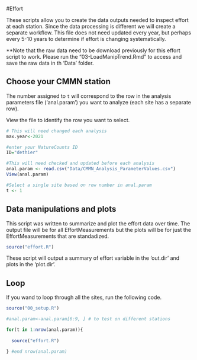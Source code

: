 #Effort

These scripts allow you to create the data outputs needed to inspect effort at each station. Since the data processing is different we will create a separate workflow. This file does not need updated every year, but perhaps every 5-10 years to determine if effort is changing systematically. 

**Note that the raw data need to be download previously for this effort script to work. Please run the "03-LoadManipTrend.Rmd" to access and save the raw data in th 'Data' folder. 

## Choose your CMMN station 

The number assigned to `t` will correspond to the row in the analysis parameters file ('anal.param') you want to analyze (each site has a separate row).

View the file to identify the row you want to select. 
```r

# This will need changed each analysis
max.year<-2021 

#enter your NatureCounts ID
ID="dethier" 

#This will need checked and updated before each analysis
anal.param <- read.csv("Data/CMMN_Analysis_ParameterValues.csv") 
View(anal.param)

```


```r

#Select a single site based on row number in anal.param
t <- 1

```

## Data manipulations and plots 

This script was written to summarize and plot the effort data over time. The output file will be for all EffortMeasurements but the plots will be for just the EffortMeasurements that are standadized. 

```r
  
source("effort.R")

```

These script will output a summary of effort variable in the 'out.dir' and plots in the 'plot.dir'. 

## Loop

If you wand to loop through all the sites, run the following code. 

```r

source("00_setup.R")

#anal.param<-anal.param[6:9, ] # to test on different stations

for(t in 1:nrow(anal.param)){
  
  source("effort.R")
 
} #end nrow(anal.param)



```
